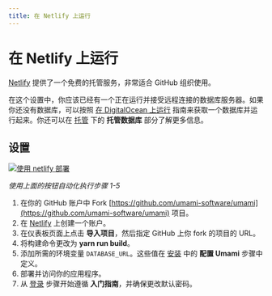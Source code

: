 ```yaml
---
title: 在 Netlify 上运行
---
```


# 在 Netlify 上运行

[Netlify](https://netlify.com/) 提供了一个免费的托管服务，非常适合 GitHub 组织使用。

在这个设置中，你应该已经有一个正在运行并接受远程连接的数据库服务器。如果你还没有数据库，可以按照 [在 DigitalOcean 上运行](/docs/running-on-digitalocean) 指南来获取一个数据库并运行起来。你还可以在 [托管](/docs/guides/hosting) 下的 **托管数据库** 部分了解更多信息。

## 设置

[![使用 netlify 部署](https://www.netlify.com/img/deploy/button.svg)](https://app.netlify.com/start/deploy?repository=https://github.com/umami-software/umami)

_使用上面的按钮自动化执行步骤 1-5_

1. 在你的 GitHub 账户中 Fork [https://github.com/umami-software/umami](https://github.com/umami-software/umami) 项目。
2. 在 [Netlify](https://netlify.com/) 上创建一个账户。
3. 在仪表板页面上点击 **导入项目**，然后指定 GitHub 上你 fork 的项目的 URL。
4. 将构建命令更改为 **yarn run build**。
5. 添加所需的环境变量 `DATABASE_URL`。这些值在 [安装](/docs/install) 中的 **配置 Umami** 步骤中定义。
6. 部署并访问你的应用程序。
7. 从 [登录](/docs/login) 步骤开始遵循 **入门指南**，并确保更改默认密码。
